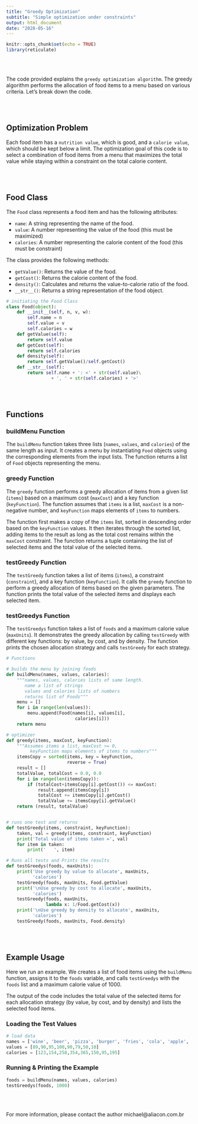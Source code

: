 ```yaml
---
title: "Greedy Optimization"
subtitle: "Simple optimization under constraints"
output: html_document
date: "2028-05-16"
---
```



```r
knitr::opts_chunk$set(echo = TRUE)
library(reticulate)
```

\
\

The code provided explains the `greedy optimization algorithm`. The greedy algorithm performs the allocation of food items to a menu based on various criteria. Let's break down the code.

\
\

## Optimization Problem

Each food item has a `nutrition value`, which is good, and a `calorie value`, which should be kept below a limit. The optimization goal of this code is to select a combination of food items from a menu that maximizes the total value while staying within a constraint on the total calorie content.

\
\

## Food Class

The `Food` class represents a food item and has the following attributes:

- `name`: A string representing the name of the food.
- `value`: A number representing the value of the food (this must be maximized)
- `calories`: A number representing the calorie content of the food (this must be constraint)

The class provides the following methods:

- `getValue()`: Returns the value of the food.
- `getCost()`: Returns the calorie content of the food.
- `density()`: Calculates and returns the value-to-calorie ratio of the food.
- `__str__()`: Returns a string representation of the food object.



```python

# initiating the Food Class
class Food(object):
    def __init__(self, n, v, w):
        self.name = n
        self.value = v
        self.calories = w
    def getValue(self):
        return self.value
    def getCost(self):
        return self.calories
    def density(self):
        return self.getValue()/self.getCost()
    def __str__(self):
        return self.name + ': <' + str(self.value)\
                 + ', ' + str(self.calories) + '>'

```

\
\

## Functions

### buildMenu Function

The `buildMenu` function takes three lists (`names`, `values`, and `calories`) of the same length as input. It creates a menu by instantiating `Food` objects using the corresponding elements from the input lists. The function returns a list of `Food` objects representing the menu.

### greedy Function

The `greedy` function performs a greedy allocation of items from a given list (`items`) based on a maximum cost (`maxCost`) and a key function (`keyFunction`). The function assumes that `items` is a list, `maxCost` is a non-negative number, and `keyFunction` maps elements of `items` to numbers.

The function first makes a copy of the `items` list, sorted in descending order based on the `keyFunction` values. It then iterates through the sorted list, adding items to the result as long as the total cost remains within the `maxCost` constraint. The function returns a tuple containing the list of selected items and the total value of the selected items.

### testGreedy Function

The `testGreedy` function takes a list of items (`items`), a constraint (`constraint`), and a key function (`keyFunction`). It calls the `greedy` function to perform a greedy allocation of items based on the given parameters. The function prints the total value of the selected items and displays each selected item.

### testGreedys Function

The `testGreedys` function takes a list of `foods` and a maximum calorie value (`maxUnits`). It demonstrates the greedy allocation by calling `testGreedy` with different key functions: by value, by cost, and by density. The function prints the chosen allocation strategy and calls `testGreedy` for each strategy.



```python

# Functions

# builds the menu by joining foods
def buildMenu(names, values, calories):
    """names, values, calories lists of same length.
       name a list of strings
       values and calories lists of numbers
       returns list of Foods"""
    menu = []
    for i in range(len(values)):
        menu.append(Food(names[i], values[i],
                          calories[i]))
    return menu

# optimizer
def greedy(items, maxCost, keyFunction):
    """Assumes items a list, maxCost >= 0,
         keyFunction maps elements of items to numbers"""
    itemsCopy = sorted(items, key = keyFunction,
                       reverse = True)
    result = []
    totalValue, totalCost = 0.0, 0.0
    for i in range(len(itemsCopy)):
        if (totalCost+itemsCopy[i].getCost()) <= maxCost:
            result.append(itemsCopy[i])
            totalCost += itemsCopy[i].getCost()
            totalValue += itemsCopy[i].getValue()
    return (result, totalValue)


# runs one test and returns
def testGreedy(items, constraint, keyFunction):
    taken, val = greedy(items, constraint, keyFunction)
    print('Total value of items taken =', val)
    for item in taken:
        print('   ', item)

# Runs all tests and Prints the results
def testGreedys(foods, maxUnits):
    print('Use greedy by value to allocate', maxUnits,
          'calories')
    testGreedy(foods, maxUnits, Food.getValue)
    print('\nUse greedy by cost to allocate', maxUnits,
          'calories')
    testGreedy(foods, maxUnits,
               lambda x: 1/Food.getCost(x))
    print('\nUse greedy by density to allocate', maxUnits,
          'calories')
    testGreedy(foods, maxUnits, Food.density)

```


\
\

## Example Usage

Here we run an example. We creates a list of food items using the `buildMenu` function, assigns it to the `foods` variable, and calls `testGreedys` with the `foods` list and a maximum calorie value of 1000.

The output of the code includes the total value of the selected items for each allocation strategy (by value, by cost, and by density) and lists the selected food items.


### Loading the Test Values


```python
# load data
names = ['wine', 'beer', 'pizza', 'burger', 'fries', 'cola', 'apple', 'donut', 'cake']
values = [89,90,95,100,90,79,50,10]
calories = [123,154,258,354,365,150,95,195]

```



### Running & Printing the Example

```python
foods = buildMenu(names, values, calories)
testGreedys(foods, 1000)
```


\
\

For more information, please contact the author michael@aliacon.com.br

